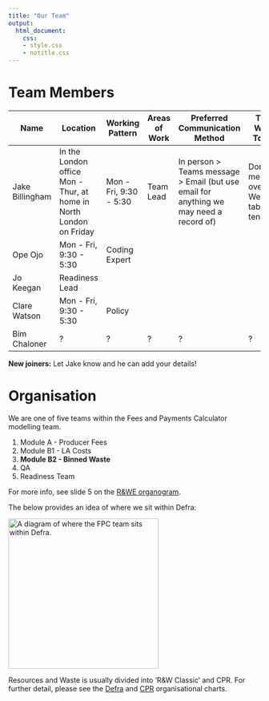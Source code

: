 ```yaml
---
title: "Our Team"
output:
  html_document:
    css: 
    - style.css
    - notitle.css
---
```


# Team Members

[comment]: <> (Have this data in an excel file that I can then download and write a script to produce this table?)

| Name | Location | Working Pattern | Areas of Work | Preferred Communication Method | Tips for Working Together | 
|---|---|---|---|---|---|
| Jake Billingham | In the London office Mon - Thur, at home in North London on Friday | Mon - Fri, 9:30 - 5:30 | Team Lead | In person > Teams message > Email (but use email for anything we may need a record of) | Don't put meetings over Wednesday table tennis!  |
| Ope Ojo  | Mon - Fri, 9:30 - 5:30 | Coding Expert |  |  |  |
| Jo Keegan | Readiness Lead |  |  |  |  |
| Clare Watson | Mon - Fri, 9:30 - 5:30 | Policy |  |  |  |
| Bim Chaloner | ? | ? |  ? | ? | ? |

**New joiners:** Let Jake know and he can add your details!

# Organisation 

We are one of five teams within the Fees and Payments Calculator modelling team.

1. Module A - Producer Fees
2. Module B1 - LA Costs
3. **Module B2 - Binned Waste**
4. QA 
5. Readiness Team

For more info, see slide 5 on the [R&WE organogram](https://defra.sharepoint.com/:p:/t/Team419/ET9BduVb5n1KoY1MRh_HzIgBpMcze0Na0iz3Zdlg0Xnljw?e=BgFqbk&CID=400146ED-B571-496F-BA2F-ED9010488AF3&wdLOR=c7120BEFD-55C0-4AC6-B916-B17122625B69).

The below provides an idea of where we sit within Defra:

<img src="fpcinorg.png" alt="A diagram of where the FPC team sits within Defra." width="300"/>

Resources and Waste is usually divided into 'R&W Classic' and CPR.  For further detail, please see the [Defra](https://defra.sharepoint.com/sites/Defraintranet/SitePages/Organisational-chart.aspx) and [CPR](https://defra.sharepoint.com/teams/Team1478/Central%20PMO/Forms/AllItems.aspx?csf=1&web=1&e=40pAnJ&cid=6748e449%2Da960%2D4705%2D9694%2D022465844f7d&RootFolder=%2Fteams%2FTeam1478%2FCentral%20PMO%2F06%2E%20Resourcing%2F03%2E%20Resource%20%26%20Waste%20People%20%26%20Resourcing%2F1%2E%20Org%20Charts&FolderCTID=0x012000A44110381EB3CB4C816BD7BB43BEA974&OR=Teams%2DHL&CT=1692001571358&clickparams=eyJBcHBOYW1lIjoiVGVhbXMtRGVza3RvcCIsIkFwcFZlcnNpb24iOiIyNy8yMzA3MDMwNzMzMCIsIkhhc0ZlZGVyYXRlZFVzZXIiOmZhbHNlfQ%3D%3D) organisational charts.